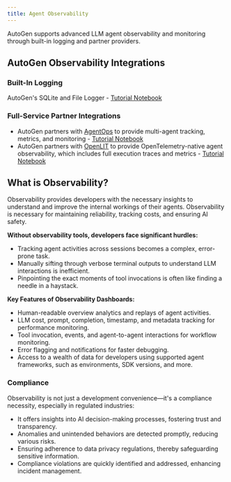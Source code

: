 ```yaml
---
title: Agent Observability
---
```


AutoGen supports advanced LLM agent observability and monitoring through built-in logging and partner providers.

## AutoGen Observability Integrations

### Built-In Logging

AutoGen's SQLite and File Logger - [Tutorial Notebook](/docs/notebooks/agentchat_logging)

### Full-Service Partner Integrations

- AutoGen partners with [AgentOps](https://agentops.ai) to provide multi-agent tracking, metrics, and monitoring - [Tutorial Notebook](/docs/notebooks/agentchat_agentops)
- AutoGen partners with [OpenLIT](https://github.com/openlit/openlit) to provide OpenTelemetry-native agent observability, which includes full execution traces and metrics - [Tutorial Notebook](https://github.com/ag2ai/ag2/blob/main/notebook/agentchat_openlit.ipynb)

## What is Observability?

Observability provides developers with the necessary insights to understand and improve the internal workings of their agents. Observability is necessary for maintaining reliability, tracking costs, and ensuring AI safety.

**Without observability tools, developers face significant hurdles:**

- Tracking agent activities across sessions becomes a complex, error-prone task.
- Manually sifting through verbose terminal outputs to understand LLM interactions is inefficient.
- Pinpointing the exact moments of tool invocations is often like finding a needle in a haystack.

**Key Features of Observability Dashboards:**

- Human-readable overview analytics and replays of agent activities.
- LLM cost, prompt, completion, timestamp, and metadata tracking for performance monitoring.
- Tool invocation, events, and agent-to-agent interactions for workflow monitoring.
- Error flagging and notifications for faster debugging.
- Access to a wealth of data for developers using supported agent frameworks, such as environments, SDK versions, and more.

### Compliance

Observability is not just a development convenience—it's a compliance necessity, especially in regulated industries:

- It offers insights into AI decision-making processes, fostering trust and transparency.
- Anomalies and unintended behaviors are detected promptly, reducing various risks.
- Ensuring adherence to data privacy regulations, thereby safeguarding sensitive information.
- Compliance violations are quickly identified and addressed, enhancing incident management.
